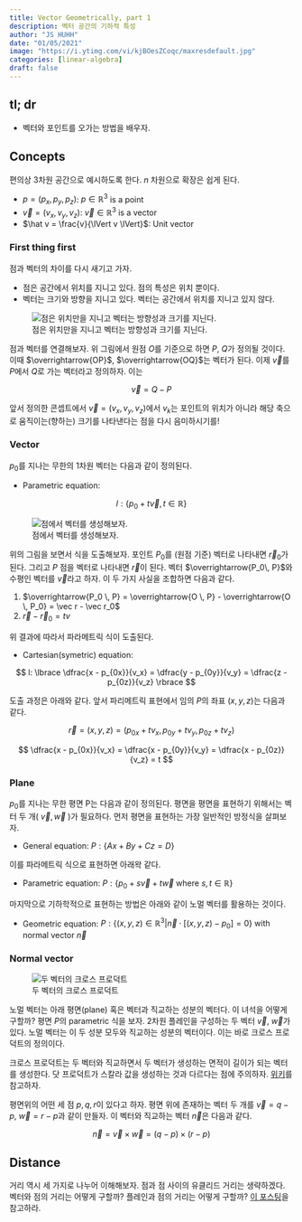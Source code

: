 ```yaml
---
title: Vector Geometrically, part 1
description: 벡터 공간의 기하적 특성
author: "JS HUHH"
date: "01/05/2021"
image: "https://i.ytimg.com/vi/kjBOesZCoqc/maxresdefault.jpg"
categories: [linear-algebra]
draft: false
---
```


## tl; dr 

- 벡터와 포인트를 오가는 방법을 배우자. 

## Concepts 

편의상 3차원 공간으로 예시하도록 한다. $n$ 차원으로 확장은 쉽게 된다. 

- $p = (p_x, p_y, p_z)$: $p \in \mathbb R^3$ is a point
- $\vec v = (v_x, v_y, v_z)$: $\vec v \in \mathbb R^3$ is a vector 
- $\hat v = \frac{v}{\lVert v \lVert}$: Unit vector 

### First thing first 

점과 벡터의 차이를 다시 새기고 가자.

- 점은 공간에서 위치를 지니고 있다. 점의 특성은 위치 뿐이다. 
- 벡터는 크기와 방향을 지니고 있다. 벡터는 공간에서 위치를 지니고 있지 않다. 

![점은 위치만을 지니고 벡터는 방향성과 크기를 지닌다.](https://d138zd1ktt9iqe.cloudfront.net/media/seo_landing_files/position-vector-1627294113.png){ .my-figure5 }

점과 벡터를 연결해보자. 위 그림에서 원점 $O$를 기준으로 하면 $P$, $Q$가 정의될 것이다. 이때 $\overrightarrow{OP}$, $\overrightarrow{OQ}$는 벡터가 된다. 이제 $\vec v$를 $P$에서 $Q$로 가는 벡터라고 정의하자. 이는 

$$
\vec v = Q - P
$$

앞서 정의한 콘셉트에서 $\vec v = (v_x, v_y, v_z)$에서 $v_k$는 포인트의 위치가 아니라 해당 축으로 움직이는(향하는) 크기를 나타낸다는 점을 다시 음미하시기를! 

### Vector 

$p_0$를 지나는 무한의 1차원 벡터는 다음과 같이 정의된다. 

- Parametric equation: 

$$
l : \lbrace p_0 + t \vec v, t \in \mathbb R \rbrace
$$

![점에서 벡터를 생성해보자.](https://www.maths.usyd.edu.au/u/MOW/vectors/images/v120x.gif){ .my-figure5 }

위의 그림을 보면서 식을 도출해보자. 포인트 $P_0$를 (원점 기준) 벡터로 나타내면 $\vec r_0$가 된다. 그리고 $P$ 점을 벡터로 나타내면 $\vec r$이 된다. 벡터 $\overrightarrow{P_0\, P}$와 수평인 벡터를 $\vec v$라고 하자. 이 두 가지 사실을 조합하면 다음과 같다. 

1. $\overrightarrow{P_0 \, P} = \overrightarrow{O \, P} - \overrightarrow{O \, P_0} = \vec r - \vec r_0$
2. $\vec r - \vec r_0 = t v$

위 결과에 따라서 파라메트릭 식이 도출된다. 

- Cartesian(symetric) equation: 

$$
l: \lbrace \dfrac{x - p_{0x}}{v_x} = \dfrac{y - p_{0y}}{v_y}  =  \dfrac{z - p_{0z}}{v_z} \rbrace
$$ 

도출 과정은 아래와 같다. 앞서 파리메트릭 표현에서 임의 $P$의 좌표 $(x, y, z)$는 다음과 같다. 

$$
\vec r = (x, y, z) = ( p_{0x} + t v_x, p_{0y} + t v_y, p_{0z} + t v_z )
$$

$$
\dfrac{x - p_{0x}}{v_x} = \dfrac{x - p_{0y}}{v_y} = \dfrac{x - p_{0z}}{v_z} = t
$$

### Plane 

$p_0$를 지나는 무한 평면 P는 다음과 같이 정의된다. 평면을 평면을 표현하기 위해서는 벡터 두 개( $\vec v, \vec w$ )가 필요하다. 먼저 평면을 표현하는 가장 일반적인 방정식을 살펴보자. 

- General equation: $P: \lbrace Ax + By + Cz = D \rbrace$

이를 파라메트릭 식으로 표현하면 아래왁 같다. 

- Parametric equation: $P : \lbrace p_0 + s \vec v + t \vec w~\text{where}~s,t \in \mathbb R \rbrace$

마지막으로 기하학적으로 표현하는 방법은 아래와 같이 노멀 벡터를 활용하는 것이다. 

- Geometric equation: $P : \lbrace (x, y, z) \in \mathbb R^3 | \vec n \cdot [(x,y,z) - p_0] = 0 \rbrace \text{~with normal vector $\vec n$}$

### Normal vector 

![두 벡터의 크로스 프로덕트](https://upload.wikimedia.org/wikipedia/commons/thumb/4/4e/Cross_product_parallelogram.svg/960px-Cross_product_parallelogram.svg.png){ .my-figure5 }

노멀 벡터는 아래 평면(plane) 혹은 벡터과 직교하는 성분의 벡터다. 이 녀석을 어떻게 구할까? 평면 $P$의 parametric 식을 보자. 2차원 플레인을 구성하는 두 벡터 $\vec v$, $\vec w$가 있다. 노멀 벡터는 이 두 성분 모두와 직교하는 성분의 벡터이다. 이는 바로 크로스 프로덕트의 정의이다. 

:::{ .column-margin }
크로스 프로덕트는 두 벡터와 직교하면서 두 벡터가 생성하는 면적이 길이가 되는 벡터를 생성한다. 닷 프로덕트가 스칼라 값을 생성하는 것과 다르다는 점에 주의하자. [위키](https://en.wikipedia.org/wiki/Cross_product)를 참고하자.  
:::

평면위의 어떤 세 점 $p, q, r$이 있다고 하자. 평면 위에 존재하는 벡터 두 개를 $\vec v = q - p$, $\vec w = r - p$과 같이 만들자. 이 벡터와 직교하는 벡터 $\vec n$은 다음과 같다. 

$$
\vec n  = \vec v \times \vec w = (q-p) \times (r-p)
$$

## Distance 

거리 역시 세 가지로 나누어 이해해보자. 점과 점 사이의 유클리드 거리는 생략하겠다. 벡터와 점의 거리는 어떻게 구할까? 플레인과 점의 거리는 어떻게 구할까? [이 포스팅](https://anarinsk.github.io/lostineconomics_quarto/posts/linear-algebra/2020-12-16-measuring-distance.html)을 참고하라. 
